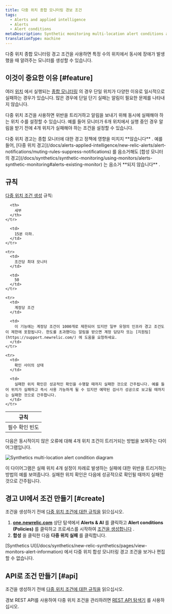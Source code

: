 ```yaml
---
title: 다중 위치 종합 모니터링 경보 조건
tags:
  - Alerts and applied intelligence
  - Alerts
  - Alert conditions
metaDescription: Synthetic monitoring multi-location alert conditions allow you to specify how many location checks must fail before generating a notification.
translationType: machine
---
```



다중 위치 종합 모니터링 경고 조건을 사용하면 특정 수의 위치에서 동시에 장애가 발생했을 때 알려주는 모니터를 생성할 수 있습니다.

## 이것이 중요한 이유 [#feature]

여러 [위치](/docs/synthetics/new-relic-synthetics/using-monitors/add-edit-monitors#setting-location) 에서 실행되는 [종합 모니터링](/docs/synthetics/new-relic-synthetics/getting-started/introduction-new-relic-synthetics) 의 경우 단일 위치가 다양한 이유로 일시적으로 실패하는 경우가 있습니다. 많은 경우에 단일 단기 실패는 알림이 필요한 문제를 나타내지 않습니다.

다중 위치 조건을 사용하면 위반을 트리거하고 알림을 보내기 위해 동시에 실패해야 하는 위치 수를 설정할 수 있습니다. 예를 들어 모니터가 6개 위치에서 실행 중인 경우 알림을 받기 전에 4개 위치가 실패해야 하는 조건을 설정할 수 있습니다.

<Callout variant="important">
  다중 위치 경고는 종합 모니터에 대한 경고 정책에 영향을 미치지 **않습니다** . 예를 들어, [다중 위치 경고](/docs/alerts-applied-intelligence/new-relic-alerts/alert-notifications/muting-rules-suppress-notifications) 를 음소거해도 [합성 모니터의 경고](/docs/synthetics/synthetic-monitoring/using-monitors/alerts-synthetic-monitoring#alerts-existing-monitor) 는 음소거 **되지 않습니다** .
</Callout>

## 규칙

[다중 위치 조건 생성](#) 규칙:

<table>
  <thead>
    <tr>
      <th style={{ width: "250px" }}>
        규칙
      </th>

      <th>
        세부
      </th>
    </tr>
  </thead>

  <tbody>
    <tr>
      <td>
        필수 확인 빈도
      </td>

      <td>
        15분 이하.
      </td>
    </tr>

    <tr>
      <td>
        조건당 최대 모니터
      </td>

      <td>
        50
      </td>
    </tr>

    <tr>
      <td>
        계정당 조건
      </td>

      <td>
        이 기능에는 계정당 조건이 1000개로 제한되어 있지만 일부 유형의 인프라 경고 조건도 이 제한에 포함됩니다. 한도를 초과했다는 알림을 받으면 계정 담당자 또는 [지원팀](https://support.newrelic.com/) 에 도움을 요청하세요.
      </td>
    </tr>

    <tr>
      <td>
        확인 사이의 상태
      </td>

      <td>
        실패한 위치 확인은 성공적인 확인을 수행할 때까지 실패한 것으로 간주됩니다. 예를 들어 위치가 실패하고 즉시 사용 가능하게 될 수 있지만 예약된 검사가 성공으로 보고될 때까지는 실패한 것으로 간주합니다.
      </td>
    </tr>
  </tbody>
</table>

다음은 동시적이지 않은 오류에 대해 4개 위치 조건이 트리거되는 방법을 보여주는 다이어그램입니다.

<img
  title="synthetics-multi-location-alert-diagram.png"
  alt="Synthetics multi-location alert condition diagram"
  src={syntheticsMultiLocationAlertDiagram0}
/>

<figcaption>
  이 다이어그램은 실패 위치 4개 설정이 차례로 발생하는 실패에 대한 위반을 트리거하는 방법의 예를 보여줍니다. 실패한 위치 확인은 다음에 성공적으로 확인될 때까지 실패한 것으로 간주됩니다.
</figcaption>

## 경고 UI에서 조건 만들기 [#create]

조건을 생성하기 전에 [다중 위치 조건에 대한 규칙을](#rules) 읽으십시오.

1. **[one.newrelic.com](https://one.newrelic.com/ "링크가 새 창에서 열립니다.")** 상단 탐색에서 **Alerts & AI** 를 클릭하고 **Alert conditions (Policies)** 를 클릭하고 프로세스를 시작하여 [조건을 생성합니다](/docs/alerts/new-relic-alerts/defining-conditions/define-alert-conditions#create-condition) .
2. **합성** 을 클릭한 다음 **다중 위치 실패** 를 클릭합니다.

<Callout variant="important">
  [Synthetics UI](/docs/synthetics/new-relic-synthetics/pages/view-monitors-alert-information) 에서 다중 위치 합성 모니터링 경고 조건을 보거나 편집할 수 없습니다.
</Callout>

## API로 조건 만들기 [#api]

조건을 생성하기 전에 [다중 위치 조건에 대한 규칙을](#rules) 읽으십시오.

경보 REST API를 사용하여 다중 위치 조건을 관리하려면 [REST API 탐색기](https://rpm.newrelic.com/api/explore/alerts_location_failure_conditions/create) 를 사용하십시오.